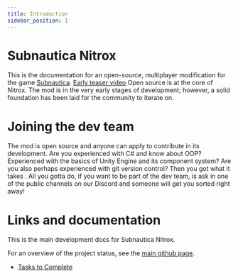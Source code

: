 ```yaml
---
title: Introduction
sidebar_position: 1
---
```


# Subnautica Nitrox

This is the documentation for an open-source, multiplayer modification for the game [Subnautica](https://unknownworlds.com/subnautica/). [Early teaser video](https://www.youtube.com/watch?v=Mw1lzj5l2zk)
Open source is at the core of Nitrox. The mod is in the very early stages of development; however, a solid foundation has been laid for the community to iterate on.

# Joining the dev team
The mod is open source and anyone can apply to contribute in its development. Are you experienced with C# and know about OOP? Experienced with the basics of Unity Engine and its component system? Are you also perhaps experienced with git version control? Then you got what it takes . All you gotta do, if you want to be part of the dev team, is ask in one of the public channels on our Discord and someone will get you sorted right away!

# Links and documentation
This is the main development docs for Subnautica Nitrox.<br />

For an overview of the project status, see the [main github page](https://github.com/SubnauticaNitrox/Nitrox).
* [Tasks to Complete](https://github.com/orgs/SubnauticaNitrox/projects/1)
